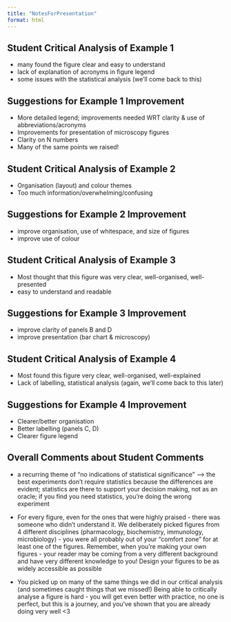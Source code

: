 ```yaml
---
title: "NotesForPresentation"
format: html
---
```


## Student Critical Analysis of Example 1

- many found the figure clear and easy to understand
- lack of explanation of acronyms in figure legend
- some issues with the statistical analysis (we'll come back to this)

## Suggestions for Example 1 Improvement

- More detailed legend; improvements needed WRT clarity & use of abbreviations/acronyms
- Improvements for presentation of microscopy figures
- Clarity on N numbers
- Many of the same points we raised!

## Student Critical Analysis of Example 2

- Organisation (layout) and colour themes
- Too much information/overwhelming/confusing

## Suggestions for Example 2 Improvement

- improve organisation, use of whitespace, and size of figures
- improve use of colour

## Student Critical Analysis of Example 3

- Most thought that this figure was very clear, well-organised, well-presented
- easy to understand and readable

## Suggestions for Example 3 Improvement

- improve clarity of panels B and D
- improve presentation (bar chart & microscopy)

## Student Critical Analysis of Example 4

- Most found this figure very clear, well-organised, well-explained
- Lack of labelling, statistical analysis (again, we'll come back to this later)

## Suggestions for Example 4 Improvement

- Clearer/better organisation
- Better labelling (panels C, D)
- Clearer figure legend

## Overall Comments about Student Comments

- a recurring theme of "no indications of statistical significance" --> the best experiments don't require statistics because the differences are evident; statistics are there to support your decision making, not as an oracle; if you find you need statistics, you're doing the wrong experiment

- For every figure, even for the ones that were highly praised - there was someone who didn't understand it. We deliberately picked figures from 4 different disciplines (pharmacology, biochemistry, immunology, microbiology) - you were all probably out of your "comfort zone" for at least one of the figures. Remember, when you're making your own figures - your reader may be coming from a very different background and have very different knowledge to you! Design  your figures to be as widely accessible as possible

- You picked up on many of the same things we did in our critical analysis (and sometimes caught things that we missed!) Being able to critically analyse a figure is hard - you will get even better with practice, no one is perfect, but this is a journey, and you've shown that you are already doing very well <3